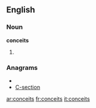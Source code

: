 ==English==

===Noun===
'''conceits'''

# {{plural of|[[conceit]]}}

===Anagrams===
* {{alphagram|cceinost}}
* [[C-section#English|C-section]]


[[ar:conceits]]
[[fr:conceits]]
[[it:conceits]]